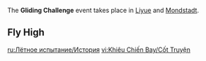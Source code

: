 {{Event Tabs}}
{{Description|[[Hughes]] the adventurer is a Wind Glider enthusiast. He's traveling the world, and it seems he has discovered a few perfect gliding spots recently...}}

The '''Gliding Challenge''' event takes place in [[Liyue]] and [[Mondstadt]].

==Fly High==
{{Transclude|Fly High|Dialogue|main=1|top=1}}

[[ru:Лётное испытание/История]]
[[vi:Khiêu Chiến Bay/Cốt Truyện]]